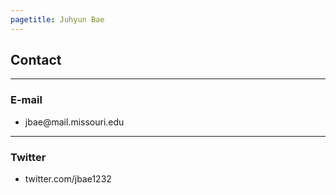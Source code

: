 ```yaml
---
pagetitle: Juhyun Bae
---
```


<link rel="stylesheet" href="styles.css" type="text/css">

## Contact

------

### E-mail

* jbae@mail.missouri.edu

------

### Twitter

* twitter.com/jbae1232
